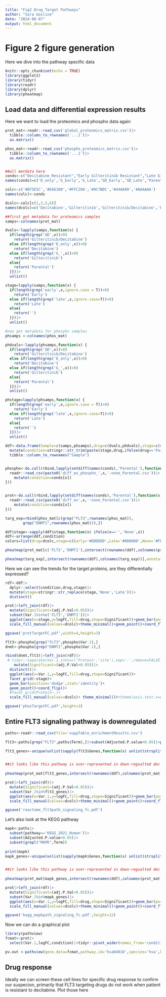 ```yaml
---
title: "Fig2 Drug Target Pathways"
author: "Sara Gosline"
date: "2024-08-07"
output: html_document
---
```


# Figure 2 figure generation

Here we dive into the pathway specific data
```r
knitr::opts_chunk$set(echo = TRUE)
library(ggplot2)
library(tidyr)
library(readr)
library(dplyr)
library(pheatmap)
```

## Load data and differential expression results

Here we want to load the proteomics and phospho data again

```r
prot_mat<-readr::read_csv('global_proteomics_matrix.csv')|>
  tibble::column_to_rownames('...1')|>
  as.matrix()

phos_mat<-readr::read_csv('phospho_proteomics_matrix.csv')|>
  tibble::column_to_rownames('...1')|>
  as.matrix()


##all metdata here
conds<-c("Decitabine Resistant","Early Gilteritinib Resistant","Late Gilteritinib Resistant","Early Gilteritinib/Decitabine Resistant","Late Gilteritinib/Decitabine Resistant",'Parental')
names(conds)=c('D_only','G_Early','G_Late','GD_Early','GD_Late','Parental')

colc<-c('#B75E5C','#E66100','#FFC20A','#0C7BDC','#44AA99','#AAAAAA')
names(colc)<-conds

dcolc<-colc[c(1,3,5,6)]
names(dcolc)=c('Decitabine','Gilteritinib','Gilteritinib/Decitabine','Parental')

##first get metadata for proteomics samples
samps<-colnames(prot_mat)

dvals<-lapply(samps,function(x) {
  if(length(grep('GD',x))>0)
    return('Gilteritinib/Decitabine')
  else if(length(grep('D_only',x))>0)
    return('Decitabine')
  else if(length(grep('G_',x))>0)
    return('Gilteritinib')
  else{
    return('Parental')
  }})|>
  unlist()

stage=lapply(samps,function(x) {
  if(length(grep('early',x,ignore.case = T))>0)
    return('Early')
  else if(length(grep('late',x,ignore.case=T))>0)
    return('Late')
  else{
    return('')
  }})|>
  unlist()

#now get metadata for phospho samples
phsamps <-colnames(phos_mat)

phdvals<-lapply(phsamps,function(x) {
  if(length(grep('GD',x))>0)
    return('Gilteritinib/Decitabine')
  else if(length(grep('D_only',x))>0)
    return('Decitabine')
  else if(length(grep('G_',x))>0)
    return('Gilteritinib')
  else{
    return('Parental')
  }})|>
  unlist()

phstage=lapply(phsamps,function(x) {
  if(length(grep('early',x,ignore.case = T))>0)
    return('Early')
  else if(length(grep('late',x,ignore.case=T))>0)
    return('Late')
  else{
    return('')
  }})|>
  unlist()

ddf<-data.frame(Sample=c(samps,phsamps),drug=c(dvals,phdvals),stage=c(stage,phstage))|>
  mutate(condition=stringr::str_trim(paste(stage,drug,ifelse(drug=='Parental','','Resistant'))))|>
  tibble::column_to_rownames("Sample")


phospho<-do.call(rbind,lapply(setdiff(names(conds),'Parental'),function(x){
  readr::read_csv(paste0('diff_ex_phospho_',x,'-none_Parental.csv'))|>
    mutate(condition=conds[x])
}))


prot<-do.call(rbind,lapply(setdiff(names(conds),'Parental'),function(x){
  readr::read_csv(paste0('diff_ex',x,'-none_Parental.csv'))|>
    mutate(condition=conds[x])
}))

targ_exp=rbind(phos_mat[c(grep("FLT3",rownames(phos_mat)),
        grep("DNMT1",rownames(phos_mat))),])

ddf$stage<-sapply(ddf$stage,function(x) ifelse(x=='','None',x))
ddf<-arrange(ddf,condition)
colors=list(drug=dcolc,stage=c(Early='#DDDDDD',Late='#000000',None='#FFFFFF'))

pheatmap(prot_mat[c('FLT3','DNMT1'),intersect(rownames(ddf),colnames(prot_mat))],annotation_col=ddf[,c('drug','stage')],annotation_colors = colors,cellwidth = 10,cellheight=10,cluster_rows = FALSE,cluster_cols = FALSE,show_colnames=FALSE,filename='targetProtheatmap.pdf')

pheatmap(targ_exp[,intersect(rownames(ddf),colnames(targ_exp))],annotation_col=ddf[,c('drug','stage')],annotation_colors = colors,cellwidth = 10,cellheight=10,cluster_rows = TRUE,cluster_cols = FALSE,show_colnames=FALSE, filename = 'targetPhosheamap.pdf')

```

Here we can see the trends for the target proteins, are they differentially expressed?


```r
 
rdf<-ddf|>
  dplyr::select(condition,drug,stage)|>
  mutate(stage=stringr::str_replace(stage,'None','Late'))|>
  distinct()

prot|>left_join(rdf)|>
  mutate(Significant=(adj.P.Val<0.05))|>
  subset(Var.1%in%c('FLT3','DNMT1'))|>
  ggplot(aes(x=stage,y=logFC,fill=drug,shape=Significant))+geom_bar(position='dodge',stat='identity')+facet_grid(Var.1~.)+
  scale_fill_manual(values=dcolc)+theme_minimal()+geom_point()+coord_flip()

ggsave('protTargetFC.pdf',width=4,height=3)

flt3<-phospho[grep("FLT3",phospho$Var.1),]
dnmt<-phospho[grep("DNMT1",phospho$Var.1),]

rbind(dnmt,flt3)|>left_join(rdf)|>
 # tidyr::separate(Var.1,into=c('Protein','site'),sep='-',remove=FALSE)|>
    mutate(Significant=(adj.P.Val<0.05))|>
  distinct()|>
  ggplot(aes(x=Var.1,y=logFC,fill=drug,shape=Significant))+
  facet_grid(~stage)+
  geom_bar(position='dodge',stat='identity')+
  geom_point()+coord_flip()+
  #facet_grid(Protein~.)+
  scale_fill_manual(values=dcolc)+ theme_minimal()#+theme(axis.text.x=element_text(angle=90))

ggsave('phosTargetFC.pdf',height=3)

```



## Entire FLT3 signaling pathway is downregulated

```r

paths<-readr::read_csv(file='suppTable_enrichmentResults.csv')

flt3<-paths[grep("FLT3",paths$Term),]|>subset(Adjusted.P.value<0.05)|>print()

flt3_genes<-unique(unlist(sapply(flt3$Genes,function(x) unlist(strsplit(x,split=';')))))


##it looks like this pathway is over-represented in down-regualted dec resistant samplesa nd up-regulated combo samples
 
pheatmap(prot_mat[flt3_genes,intersect(rownames(ddf),colnames(prot_mat))],annotation_col=ddf[,c('drug','stage')],annotation_colors = colors,cellwidth = 10,cellheight=10,cluster_rows = FALSE,cluster_cols = FALSE,show_colnames=FALSE,filename='supp_flt3_reactomeheatmap.pdf')

prot|>left_join(rdf)|>
  mutate(Significant=(adj.P.Val<0.05))|>
  subset(Var.1%in%flt3_genes)|>
  ggplot(aes(x=Var.1,y=logFC,fill=drug,shape=Significant))+geom_bar(position='dodge',stat='identity')+facet_grid(~stage)+
  scale_fill_manual(values=dcolc)+theme_minimal()+geom_point()+coord_flip()

ggsave('reactome_flt3path_signaling_fc.pdf')
```

Let's also look at the KEGG pathway
```r

mapk<-paths|>
  subset(pathway=='KEGG_2021_Human')|>
  subset(Adjusted.P.value<0.05)|>
  subset(grepl("MAPK",Term))
         
print(mapk)
mapk_genes<-unique(unlist(sapply(mapk$Genes,function(x) unlist(strsplit(x,split=';')))))


##it looks like this pathway is over-represented in down-regualted dec resistant samplesa nd up-regulated combo samples
 
pheatmap(prot_mat[mapk_genes,intersect(rownames(ddf),colnames(prot_mat))],annotation_col=ddf[,c('drug','stage')],annotation_colors = colors,cellwidth = 10,cellheight=10,cluster_rows = FALSE,cluster_cols = FALSE,show_colnames=FALSE,filename='supp_mapk_keggheatmap.pdf')

prot|>left_join(rdf)|>
  mutate(Significant=(adj.P.Val<0.05))|>
  subset(Var.1%in%mapk_genes)|>
  ggplot(aes(x=Var.1,y=logFC,fill=drug,shape=Significant))+geom_bar(position='dodge',stat='identity')+facet_grid(~stage)+
  scale_fill_manual(values=dcolc)+theme_minimal()+geom_point()+coord_flip()

ggsave('kegg_mapkpath_signaling_fc.pdf',height=12)

```

Now we can do a graphical plot

```r
library(pathview)
fcmat<-prot|>
  select(Var.1,logFC,condition)|>tidyr::pivot_wider(names_from='condition',values_from='logFC')|>tibble::column_to_rownames('Var.1')

pv.out <-pathview(gene.data=fcmat,pathway.id='hsa04010',species='hsa',kegg.native=F,out.suffix='mapk',gene.idtype='SYMBOL',low=list(gene='#88AAEE',cpd='darkblue'),mid=c(gene='lightgrey',cpd='grey'),high=list(gene='#EEAA99',cpd='darkred'),pdf.size=c(10,10),text.width=18)
```
## Drug response

Ideally we can screen these cell lines for specific drug response to confirm our suspecion, primarily that FLT3 targeting drugs do not work when patient is resistant to decitabine. Plot those here

```r

```




